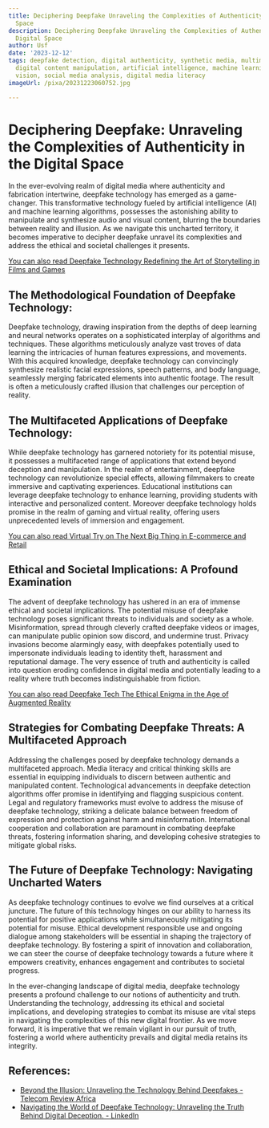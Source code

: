 ```yaml
---
title: Deciphering Deepfake Unraveling the Complexities of Authenticity in the Digital
  Space
description: Deciphering Deepfake Unraveling the Complexities of Authenticity in the
  Digital Space
author: Usf
date: '2023-12-12'
tags: deepfake detection, digital authenticity, synthetic media, multimedia forensics,
  digital content manipulation, artificial intelligence, machine learning, computer
  vision, social media analysis, digital media literacy
imageUrl: /pixa/20231223060752.jpg

---
```

#  Deciphering Deepfake: Unraveling the Complexities of Authenticity in the Digital Space

In the ever-evolving realm  of digital media where authenticity and fabrication  intertwine, deepfake technology has emerged as a game-changer. This transformative technology fueled by artificial intelligence (AI) and machine learning algorithms, possesses the astonishing ability to manipulate and synthesize audio and visual content, blurring the boundaries  between reality and illusion. As  we navigate this uncharted territory,  it becomes imperative to decipher  deepfake unravel its complexities and address the ethical and  societal challenges it presents.

[You can also read Deepfake Technology  Redefining the Art of Storytelling in Films and Games](Deepfake%20Technology%20Redefining%20the%20Art%20of%20Storytelling%20in%20Films%20and%20Games)


## The Methodological Foundation  of Deepfake Technology:

Deepfake technology, drawing inspiration from the depths of deep learning and neural networks operates on a sophisticated interplay of algorithms and techniques. These algorithms meticulously analyze vast troves of data  learning the intricacies of human features expressions, and movements. With this  acquired knowledge, deepfake technology can convincingly synthesize realistic  facial expressions, speech patterns, and body language, seamlessly merging fabricated elements  into authentic footage. The result  is  often a  meticulously crafted illusion that  challenges our perception of reality.

##  The Multifaceted Applications of Deepfake Technology:

While  deepfake technology has garnered notoriety  for its potential misuse, it possesses a multifaceted range of applications  that extend beyond deception and  manipulation. In the realm of entertainment, deepfake technology can revolutionize  special effects, allowing filmmakers to create immersive and captivating experiences. Educational institutions can leverage deepfake technology to enhance learning, providing students with interactive and personalized  content. Moreover deepfake technology  holds promise in the realm of gaming and virtual  reality, offering users unprecedented levels of immersion and engagement.

[You can also read Virtual  Try on The Next Big Thing in  E-commerce and Retail](Virtual%20Try%20on%20The%20Next%20Big%20Thing%20in%20E-commerce%20and%20Retail)


##  Ethical and Societal Implications: A Profound Examination

The advent of deepfake technology has ushered in an era of immense ethical and societal implications. The potential misuse of deepfake technology  poses  significant threats to individuals and society as a whole. Misinformation,  spread through cleverly crafted deepfake videos  or images, can manipulate public opinion sow discord,  and undermine trust. Privacy invasions become  alarmingly easy, with deepfakes potentially used to impersonate individuals leading to identity theft, harassment  and  reputational damage. The very essence of truth and authenticity is called into question  eroding confidence in digital media and potentially leading to a reality where truth  becomes indistinguishable from fiction.

[You  can also read Deepfake Tech The Ethical Enigma in the Age of Augmented Reality](Deepfake%20Tech%20The%20Ethical%20Enigma%20in%20the%20Age%20of%20Augmented%20Reality)


## Strategies for Combating  Deepfake Threats: A Multifaceted Approach

Addressing the challenges posed by deepfake technology demands a multifaceted approach. Media literacy and critical thinking skills are essential in equipping individuals to  discern between authentic and manipulated content. Technological advancements in deepfake detection algorithms offer promise in identifying and flagging suspicious content. Legal and regulatory frameworks must evolve to address  the misuse of deepfake technology,  striking a delicate balance between  freedom  of expression and  protection against harm and misinformation. International cooperation and collaboration  are paramount in combating deepfake threats, fostering information sharing, and developing cohesive strategies to mitigate global risks.

## The Future  of Deepfake Technology: Navigating Uncharted  Waters

As deepfake technology continues to evolve we find ourselves at a critical juncture. The future of this technology hinges on our ability  to harness its potential for positive applications while  simultaneously mitigating  its potential for misuse. Ethical development responsible use and ongoing dialogue among stakeholders will be essential in shaping the trajectory of deepfake technology. By fostering a spirit of  innovation and collaboration, we can steer  the course of  deepfake technology towards a future where it  empowers  creativity, enhances engagement and contributes to societal progress.

In the ever-changing landscape of digital media, deepfake technology presents a profound challenge to our notions of authenticity and truth. Understanding the technology, addressing its ethical  and societal  implications, and developing  strategies to combat its misuse are vital steps in navigating the complexities  of this new digital frontier. As we move forward,  it is imperative that we remain vigilant in our pursuit of truth, fostering a world where authenticity prevails and digital  media retains  its integrity.

## References:
- [Beyond the Illusion: Unraveling the Technology Behind Deepfakes - Telecom Review Africa](https://www.telecomreviewafrica.com/en/articles/features/3830-beyond-the-illusion-unraveling-the-technology-behind-deepfakes)
- [Navigating the World of Deepfake Technology: Unraveling the Truth Behind Digital Deception. - LinkedIn](https://www.linkedin.com/pulse/navigating-world-deepfake-technology-unraveling-truth-shaista-zaid)

